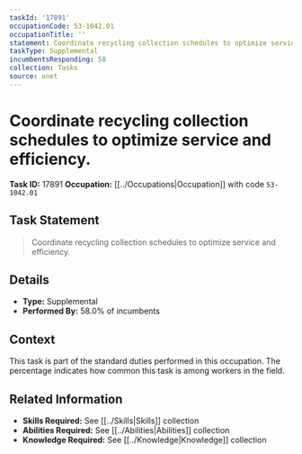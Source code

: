 ```yaml
---
taskId: '17891'
occupationCode: 53-1042.01
occupationTitle: ''
statement: Coordinate recycling collection schedules to optimize service and efficiency.
taskType: Supplemental
incumbentsResponding: 58
collection: Tasks
source: onet
---
```

# Coordinate recycling collection schedules to optimize service and efficiency.

**Task ID:** 17891
**Occupation:** [[../Occupations|Occupation]] with code `53-1042.01`

## Task Statement

> Coordinate recycling collection schedules to optimize service and efficiency.

## Details

- **Type:** Supplemental
- **Performed By:** 58.0% of incumbents

## Context

This task is part of the standard duties performed in this occupation. The percentage indicates how common this task is among workers in the field.

## Related Information

- **Skills Required:** See [[../Skills|Skills]] collection
- **Abilities Required:** See [[../Abilities|Abilities]] collection
- **Knowledge Required:** See [[../Knowledge|Knowledge]] collection
